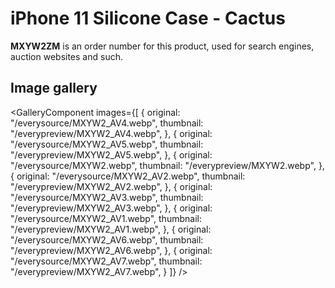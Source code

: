 
# iPhone 11 Silicone Case - Cactus

<Callout type='info' emoji='👉🏻'>**MXYW2ZM** is an order number for this product, used for search engines, auction websites and such.</Callout>

## Image gallery

<GalleryComponent
    images={[
      {
        original: "/everysource/MXYW2_AV4.webp",
        thumbnail: "/everypreview/MXYW2_AV4.webp",
      },
      {
        original: "/everysource/MXYW2_AV5.webp",
        thumbnail: "/everypreview/MXYW2_AV5.webp",
      },
      {
        original: "/everysource/MXYW2.webp",
        thumbnail: "/everypreview/MXYW2.webp",
      },
      {
        original: "/everysource/MXYW2_AV2.webp",
        thumbnail: "/everypreview/MXYW2_AV2.webp",
      },
      {
        original: "/everysource/MXYW2_AV3.webp",
        thumbnail: "/everypreview/MXYW2_AV3.webp",
      },
      {
        original: "/everysource/MXYW2_AV1.webp",
        thumbnail: "/everypreview/MXYW2_AV1.webp",
      },
      {
        original: "/everysource/MXYW2_AV6.webp",
        thumbnail: "/everypreview/MXYW2_AV6.webp",
      },
      {
        original: "/everysource/MXYW2_AV7.webp",
        thumbnail: "/everypreview/MXYW2_AV7.webp",
      }
    ]}
  />

